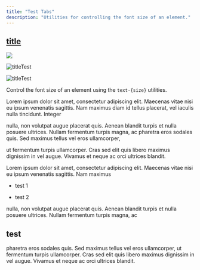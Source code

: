 ```yaml
---
title: "Test Tabs"
description: "Utilities for controlling the font size of an element."
---
```



## [title](http://test.site/docs)

![](./tutorials/install-webiny/installation-wizard.png)


![titleTest](./tutorials/install-webiny/installation-wizard.png)


![titleTest]()


Control the font size of an element using the `text-{size}` utilities.

<TabsComponent>
  <TabsItem title="test1">

Lorem ipsum dolor sit amet, consectetur adipiscing elit.
Maecenas vitae nisi eu ipsum venenatis sagittis. Nam maximus 
diam id tellus placerat, vel iaculis nulla tincidunt. Integer

  </TabsItem>
  <TabsItem title="test2">

nulla, non volutpat augue placerat quis. Aenean blandit turpis
et nulla posuere ultrices. Nullam fermentum turpis magna, ac
pharetra eros sodales quis. Sed maximus tellus vel eros ullamcorper, 

ut fermentum turpis ullamcorper. Cras sed elit quis libero maximus 
dignissim in vel augue. Vivamus et neque ac orci ultrices blandit. 

  </TabsItem>
  <TabsItem title="test3">

Lorem ipsum dolor sit amet, consectetur adipiscing elit.
Maecenas vitae nisi eu ipsum venenatis sagittis. Nam maximus 

- test 1
- test 2


  </TabsItem>
  <TabsItem title="test4">

nulla, non volutpat augue placerat quis. Aenean blandit turpis
et nulla posuere ultrices. Nullam fermentum turpis magna, ac

## test

pharetra eros sodales quis. Sed maximus tellus vel eros ullamcorper, 
ut fermentum turpis ullamcorper. Cras sed elit quis libero maximus 
dignissim in vel augue. Vivamus et neque ac orci ultrices blandit.
 
  </TabsItem>
</TabsComponent>
